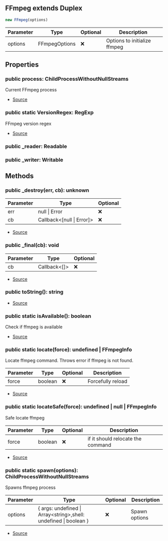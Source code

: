 ## FFmpeg extends Duplex


```typescript
new FFmpeg(options)
```
| Parameter | Type | Optional | Description |
| ----------- | ----------- | ----------- | ----------- |
| options | FFmpegOptions | ❌ | Options to initialize ffmpeg |


## Properties
### public process: ChildProcessWithoutNullStreams
Current FFmpeg process

- [Source](https://github.com/Androz2091/discord-player/blob/97a849a/packages/discord-player/src/utils/FFmpeg.ts#L190)
### public static VersionRegex: RegExp
FFmpeg version regex

- [Source](https://github.com/Androz2091/discord-player/blob/97a849a/packages/discord-player/src/utils/FFmpeg.ts#L111)
### public _reader: Readable

### public _writer: Writable


## Methods
### public _destroy(err, cb): unknown
| Parameter | Type | Optional |
| ----------- | ----------- | ----------- |
| err | null \| Error | ❌ |
| cb | Callback\<\[null \| Error]> | ❌ |


- [Source](https://github.com/Androz2091/discord-player/blob/97a849a/packages/discord-player/src/utils/FFmpeg.ts#L259)
### public _final(cb): void
| Parameter | Type | Optional |
| ----------- | ----------- | ----------- |
| cb | Callback\<\[]> | ❌ |


- [Source](https://github.com/Androz2091/discord-player/blob/97a849a/packages/discord-player/src/utils/FFmpeg.ts#L264)
### public toString(): string
- [Source](https://github.com/Androz2091/discord-player/blob/97a849a/packages/discord-player/src/utils/FFmpeg.ts#L279)
### public static isAvailable(): boolean
Check if ffmpeg is available



- [Source](https://github.com/Androz2091/discord-player/blob/97a849a/packages/discord-player/src/utils/FFmpeg.ts#L126)
### public static locate(force): undefined \| FFmpegInfo
Locate ffmpeg command. Throws error if ffmpeg is not found.



| Parameter | Type | Optional | Description |
| ----------- | ----------- | ----------- | ----------- |
| force | boolean | ❌ | Forcefully reload |


- [Source](https://github.com/Androz2091/discord-player/blob/97a849a/packages/discord-player/src/utils/FFmpeg.ts#L146)
### public static locateSafe(force): undefined \| null \| FFmpegInfo
Safe locate ffmpeg



| Parameter | Type | Optional | Description |
| ----------- | ----------- | ----------- | ----------- |
| force | boolean | ❌ | if it should relocate the command |


- [Source](https://github.com/Androz2091/discord-player/blob/97a849a/packages/discord-player/src/utils/FFmpeg.ts#L134)
### public static spawn(options): ChildProcessWithoutNullStreams
Spawns ffmpeg process



| Parameter | Type | Optional | Description |
| ----------- | ----------- | ----------- | ----------- |
| options | \{ args: undefined \| Array\<string>,shell: undefined \| boolean } | ❌ | Spawn options |


- [Source](https://github.com/Androz2091/discord-player/blob/97a849a/packages/discord-player/src/utils/FFmpeg.ts#L117)